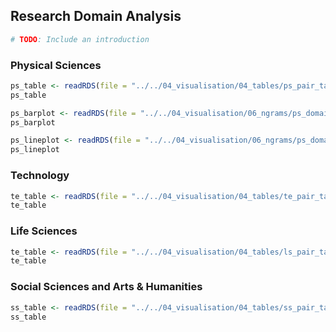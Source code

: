 ## Research Domain Analysis

```r
# TODO: Include an introduction
```

### Physical Sciences
```r
ps_table <- readRDS(file = "../../04_visualisation/04_tables/ps_pair_table.Rds")
ps_table
```


```r
ps_barplot <- readRDS(file = "../../04_visualisation/06_ngrams/ps_domain_barplot.Rds")
ps_barplot
```

```r
ps_lineplot <- readRDS(file = "../../04_visualisation/06_ngrams/ps_domain_lineplot.Rds")
ps_lineplot
```

### Technology
```r
te_table <- readRDS(file = "../../04_visualisation/04_tables/te_pair_table.Rds")
te_table
```

### Life Sciences
```r
te_table <- readRDS(file = "../../04_visualisation/04_tables/ls_pair_table.Rds")
te_table
```

### Social Sciences and Arts & Humanities
```r
ss_table <- readRDS(file = "../../04_visualisation/04_tables/ss_pair_table.Rds")
ss_table
```
